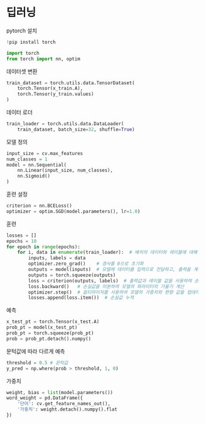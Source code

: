 # 딥러닝

pytorch 설치

```python
!pip install torch
```

```python
import torch
from torch import nn, optim
```

데이터셋 변환

```python
train_dataset = torch.utils.data.TensorDataset(
    torch.Tensor(x_train.A),
    torch.Tensor(y_train.values)
)
```

데이터 로더

```python
train_loader = torch.utils.data.DataLoader(
    train_dataset, batch_size=32, shuffle=True)
```

모델 정의

```python
input_size = cv.max_features
num_classes = 1
model = nn.Sequential(
    nn.Linear(input_size, num_classes),
    nn.Sigmoid()
)
```

훈련 설정

```python
criterion = nn.BCELoss()
optimizer = optim.SGD(model.parameters(), lr=1.0)
```
훈련

```python
losses = []
epochs = 10
for epoch in range(epochs):
    for i, data in enumerate(train_loader):  # 배치의 데이터와 레이블에 대해 반복
        inputs, labels = data
        optimizer.zero_grad()    # 경사를 0으로 초기화
        outputs = model(inputs)  # 모델에 데이터를 입력으로 전달하고, 출력을 계산
        outputs = torch.squeeze(outputs)
        loss = criterion(outputs, labels)  # 출력값과 레이블 값을 사용하여 손실 계산
        loss.backward()   # 손실값을 미분하여 모델의 파라미터의 기울기 계산
        optimizer.step()  # 옵티마이저를 사용하여 모델의 가중치와 편향 값을 업데이트
        losses.append(loss.item())  # 손실값 누적
```

예측
```python
x_test_pt = torch.Tensor(x_test.A)
prob_pt = model(x_test_pt)
prob_pt = torch.squeeze(prob_pt)
prob = prob_pt.detach().numpy()
```

문턱값에 따라 다르게 예측

```python
threshold = 0.5 # 문턱값
y_pred = np.where(prob > threshold, 1, 0)
```

가중치

```python
weight, bias = list(model.parameters())
word_weight = pd.DataFrame({
    '단어': cv.get_feature_names_out(),
    '가중치': weight.detach().numpy().flat
})
```

